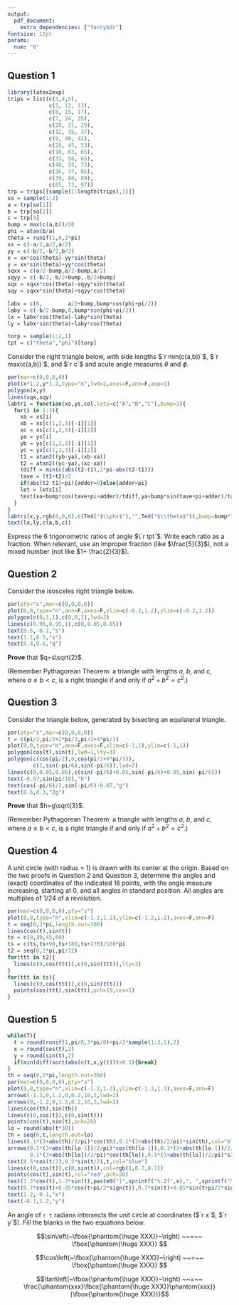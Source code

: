 ```yaml
---
output: 
  pdf_document:
    extra_dependencies: ["fancyhdr"]
fontsize: 12pt
params:
  num: "0"
---
```


\setlength{\headheight}{18.0pt}

\fancyhead[L]{\sc{Precalc 024 NO-CALC Mastery v`r params$num`}}
\fancyhead[R]{\bf \large Name:\hspace{2in}}
\fancyfoot[R]{\sc Page \thepage ~ of 5}
\fancyfoot[C]{}
\pagestyle{fancy}


<!-- ## Trig cheat sheet -->

<!-- Below shows the right-triangle definitions of the 6 trigonometric functions: sine, cosine, tangent, cosecant, secant, and cotangent. The hypotenuse is the longest side of a right triangle, and the hypotenuse is always across from the right angle. The opposite leg is across from the indicated angle, and the adjacent leg is the non-hypotenuse side that is adjacent to the angle. -->

<!-- ```{r,fig.dim=c(3.5,3.5),echo=F,fig.align='center'} -->
<!-- par(mar=c(0,0,0,0),pty="s") -->
<!-- t9 = atan(3/4) -->
<!-- plot(c(0,4,4,0),c(0,0,3,0),type="l",axes=F,ann=F,xlim=c(-0.5,4.5),ylim=c(-1,4)) -->
<!-- text(2,-0.5,"adjacent") -->
<!-- text(4.5,1.5,"opposite",srt=90) -->
<!-- text(1.5,2,"hypotenuse",srt=t9/pi*180) -->
<!-- ths = seq(0,t9,length.out=1000) -->
<!-- lines(0.5*cos(ths),0.5*sin(ths),lwd=2) -->
<!-- text(0.9*cos(t9/2),0.9*sin(t9/2),"angle",srt=t9/pi*180/2) -->
<!-- lines(c(3.8,3.8,4),c(0,0.2,0.2)) -->
<!-- ``` -->


<!-- $$\sin(\mathrm{angle}) = \frac{\mathrm{opposite}}{\mathrm{hypotenuse}}$$ -->

<!-- $$\cos(\mathrm{angle}) = \frac{\mathrm{adjacent}}{\mathrm{hypotenuse}}$$ -->

<!-- $$\tan(\mathrm{angle}) = \frac{\mathrm{opposite}}{\mathrm{adjacent}}$$ -->

<!-- $$\csc(\mathrm{angle}) = \frac{\mathrm{hypotenuse}}{\mathrm{opposite}}$$ -->

<!-- $$\sec(\mathrm{angle}) = \frac{\mathrm{hypotenuse}}{\mathrm{adjacent}}$$ -->

<!-- $$\cot(\mathrm{angle}) = \frac{\mathrm{adjacent}}{\mathrm{opposite}}$$ -->


<!-- \newpage -->


## Question 1

```r
library(latex2exp)
trips = list(c(3,4,5),
             c(5, 12, 13),
             c(8, 15, 17),
             c(7, 24, 25),
             c(20, 21, 29),
             c(12, 35, 37),
             c(9, 40, 41),
             c(28, 45, 53),
             c(16, 63, 65),
             c(33, 56, 65),
             c(48, 55, 73),
             c(36, 77, 85),
             c(39, 80, 89),
             c(65, 72, 97))
trp = trips[[sample(1:length(trips),1)]]
so = sample(1:2)
a = trp[so[1]]
b = trp[so[2]]
c = trp[3]
bump = max(c(a,b))/20
phi = atan(b/a)
theta = runif(1,0,2*pi)
xx = c(-a/2,a/2,a/2)
yy = c(-b/2,-b/2,b/2)
x = xx*cos(theta)-yy*sin(theta)
y = xx*sin(theta)+yy*cos(theta)
sqxx = c(a/2-bump,a/2-bump,a/2)
sqyy = c(-b/2,-b/2+bump,-b/2+bump)
sqx = sqxx*cos(theta)-sqyy*sin(theta)
sqy = sqxx*sin(theta)+sqyy*cos(theta)

labx = c(0,        a/2+bump,bump*cos(phi+pi/2))
laby = c(-b/2-bump,0,bump*sin(phi+pi/2))
lx = labx*cos(theta)-laby*sin(theta)
ly = labx*sin(theta)+laby*cos(theta)

torp = sample(1:2,1)
tpt = c("theta","phi")[torp]
```

Consider the right triangle below, with side lengths $`r min(c(a,b))`$, $`r max(c(a,b))`$, and $`r c`$ and acute angle measures $\theta$ and $\phi$.

```r
par(mar=c(0,0,0,0))
plot(x*1.2,y*1.2,type="n",lwd=2,axes=F,ann=F,asp=1)
polygon(x,y)
lines(sqx,sqy)
labtri = function(xs,ys,col,lets=c("A","B","C"),bump=1){
  for(i in 1:3){
    xa = xs[i]
    xb = xs[c(1,2,3)[-i][1]]
    xc = xs[c(1,2,3)[-i][2]]
    ya = ys[i]
    yb = ys[c(1,2,3)[-i][1]]
    yc = ys[c(1,2,3)[-i][2]]
    t1 = atan2((yb-ya),(xb-xa))
    t2 = atan2((yc-ya),(xc-xa))
    tdiff = min(c(abs(t2-t1),2*pi-abs(t2-t1)))
    tave = (t1+t2)/2
    if(abs(t2-t1)>pi){adder=0}else{adder=pi}
    let = lets[i]
    text(xa+bump*cos(tave+pi+adder)/tdiff,ya+bump*sin(tave+pi+adder)/tdiff,let,col=col)
  }
}
labtri(x,y,rgb(0,0,0),c(TeX("$\\phi$"),"",TeX("$\\theta$")),bump=bump*1.5)
text(lx,ly,c(a,b,c))
```

Express the 6 trigonometric ratios of angle $\`r tpt`$. Write each ratio as a fraction. When relevant, use an improper fraction (like $\frac{5}{3}$), not a mixed number (not like $1+ \frac{2}{3}$).


\renewcommand{\arraystretch}{3}
\begin{center}
\begin{tabular}{|c|c|}
\hline
Trig function  & Ratio (function's output)\\
\hline \hline
$\sin(\`r tpt`) ~=$ & \\
\hline
$\cos(\`r tpt`) ~=$ & \\
\hline
$\tan(\`r tpt`) ~=$ & \\
\hline
$\csc(\`r tpt`) ~=$ & \\
\hline
$\sec(\`r tpt`) ~=$ & \\
\hline
$\cot(\`r tpt`) ~=$ & \\
\hline
\end{tabular}
\end{center}

\newpage

## Question 2

Consider the isosceles right triangle below.

```r
par(pty="s",mar=c(0,0,0,0))
plot(0,0,type="n",ann=F,axes=F,xlim=c(-0.2,1.2),ylim=c(-0.2,1.2))
polygon(c(0,1,1),c(0,0,1),lwd=2)
lines(c(0.95,0.95,1),c(0,0.05,0.05))
text(0.5,-0.1,"s")
text(1.1,0.5,"s")
text(0.4,0.6,"q")
```

**Prove** that $q=s\sqrt{2}$. 

(Remember Pythagorean Theorem: a triangle with lengths $a$, $b$, and $c$, where $a\le b<c$, is a right triangle if and only if $a^2+b^2=c^2$.)




\newpage

## Question 3

Consider the triangle below, generated by bisecting an equilateral triangle.

```r
par(pty="s",mar=c(0,0,0,0))
t = c(pi/2,pi/2+2*pi/3,pi/2+4*pi/3)
plot(0,0,type="n",ann=F,axes=F,xlim=c(-1,1),ylim=c(-1,1))
polygon(cos(t),sin(t),lwd=1,lty=3)
polygon(c(cos(pi/2),0,cos(pi/2+4*pi/3)),
        c(1,sin(-pi/6),sin(-pi/6)),lwd=2)
lines(c(0,0.05,0.05),c(sin(-pi/6)+0.05,sin(-pi/6)+0.05,sin(-pi/6)))
text(-0.07,sin(pi/18),"h")
text(cos(-pi/6)/2,sin(-pi/6)-0.07,"g")
text(0.6,0.3,"2g")
```

**Prove** that $h=g\sqrt{3}$. 

(Remember Pythagorean Theorem: a triangle with lengths $a$, $b$, and $c$, where $a\le b<c$, is a right triangle if and only if $a^2+b^2=c^2$.)



\newpage

## Question 4

A unit circle (with radius = 1) is drawn with its center at the origin. Based on the two proofs in Question 2 and Question 3, determine the angles and (exact) coordinates of the indicated 16 points, with the angle measure increasing, starting at 0, and all angles in standard position. All angles are multiples of 1/24 of a revolution.

```r
par(mar=c(0,0,0,0),pty="s")
plot(0,0,type="n",xlim=c(-1.2,1.2),ylim=c(-1.2,1.2),axes=F,ann=F)
t = seq(0,2*pi,length.out=300)
lines(cos(t),sin(t))
ts = c(0,30,45,60)
ts = c(ts,ts+90,ts+180,ts+270)/180*pi
t2 = seq(0,2*pi,pi/12)
for(ttt in t2){
  lines(c(0,cos(ttt)),c(0,sin(ttt)),lty=3)
}
for(ttt in ts){
  lines(c(0,cos(ttt)),c(0,sin(ttt)))
  points(cos(ttt),sin(ttt),pch=19,cex=1)
}
```


\renewcommand{\arraystretch}{1.4}
\begin{center}
\begin{tabular}{|c|c|c|c|c|}
\hline
Angle measure (degrees) & Angle measure (radians)  & $~x~$ & $~y~$\\
\hline \hline
 & & \phantom{xxxxxxx} & \phantom{xxxxxxx} \\
\hline
 & & &  \\
\hline
 & & &  \\
\hline
 & & &  \\
\hline
 & & &  \\
\hline
 & & &  \\
\hline
 & & &  \\
\hline
 & & &  \\
\hline
 & & &  \\
\hline
 & & &  \\
\hline
 & & &  \\
\hline
 & & &  \\
\hline
 & & &  \\
\hline
 & & &  \\
\hline
 & & &  \\
\hline
 & & &  \\
\hline
\end{tabular}
\end{center}


\newpage

## Question 5

```r
while(T){
  t = round(runif(1,pi/8,3*pi/8)+pi/2*sample(1:3,1),2)
  x = round(cos(t),2)
  y = round(sin(t),2)
  if(min(diff(sort(abs(c(t,x,y)))))>0.1){break}
}
th = seq(0,2*pi,length.out=360)
par(mar=c(0,0,0,0),pty="s")
plot(0,0,type="n",xlim=c(-1.3,1.3),ylim=c(-1.3,1.3),axes=F,ann=F)
arrows(-1.2,0,1.2,0,0.2,10,3,lwd=2)
arrows(0,-1.2,0,1.2,0.2,10,3,lwd=2)
lines(cos(th),sin(th))
lines(c(0,cos(t)),c(0,sin(t)))
points(cos(t),sin(t),pch=20)
lo = round(abs(t*30))
th = seq(0,t,length.out=lo)
lines(0.1*(3+abs(th)/2/pi)*cos(th),0.1*(3+abs(th)/2/pi)*sin(th),col="blue")
arrows(0.1*(3+abs(th[lo-1])/2/pi)*cos(th[lo-1]),0.1*(3+abs(th[lo-1])/2/pi)*sin(th[lo-1]),
       0.1*(3+abs(th[lo])/2/pi)*cos(th[lo]),0.1*(3+abs(th[lo])/2/pi)*sin(th[lo]),col="blue",length=0.2,angle=30)
text(0.5*cos(t/2),0.5*sin(t/2),t,col="blue")
lines(c(0,cos(t)),c(0,sin(t)),col=rgb(1,0.7,0.7))
points(cos(t),sin(t),col="red",pch=20)
text(1.3*cos(t),1.3*sin(t),paste0("(",sprintf("%.2f",x),", ",sprintf("%.2f",y),")"),col="red")
text(0.7*cos(t)+0.05*cos(t+pi/2*sign(t)),0.7*sin(t)+0.05*sin(t+pi/2*sign(t)),"1",col="red")
text(1.2,-0.1,"x")
text(-0.1,1.2,"y")
```

An angle of `r t` radians intersects the unit circle at coordinates ($`r x`$, $`r y`$). Fill the blanks in the two equations below.

$$\sin\left(~\fbox{\phantom{\huge XXX}}~\right) ~~=~~ \fbox{\phantom{\huge XXX}} $$


$$\cos\left(~\fbox{\phantom{\huge XXX}}~\right) ~~=~~ \fbox{\phantom{\huge XXX}} $$

$$\tan\left(~\fbox{\phantom{\huge XXX}}~\right) ~~=~~ \frac{\phantom{xxx}\fbox{\phantom{\huge XXX}}\phantom{xxx}}{\fbox{\phantom{\huge XXX}}}$$






